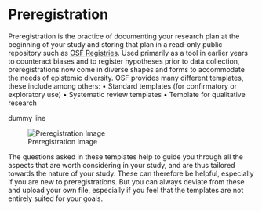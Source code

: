 # Preregistration {.unnumbered}

Preregistration is the practice of documenting your research plan at the beginning of your study and storing that plan in a read-only public repository such as [OSF Registries](https://osf.io/registries). Used primarily as a tool in earlier years to counteract biases and to register hypotheses prior to data collection, preregistrations now come in diverse shapes and forms to accommodate the needs of epistemic diversity. OSF provides many different templates, these include among others: 
•	Standard templates (for confirmatory or exploratory use) 
•	Systematic review templates 
•	Template for qualitative research

dummy line

![Preregistration Image](images/preregjpeg.jpg)

The questions asked in these templates help to guide you through all the aspects that are worth considering in your study, and are thus tailored towards the nature of your study. These can therefore be helpful, especially if you are new to preregistrations. But you can always deviate from these and upload your own file, especially if you feel that the templates are not entirely suited for your goals. 

